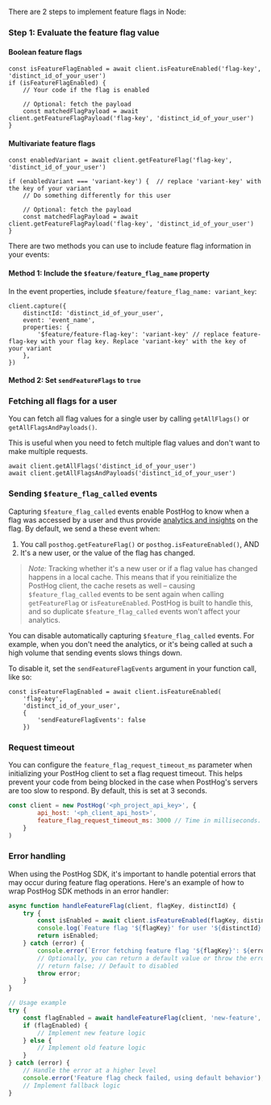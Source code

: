 There are 2 steps to implement feature flags in Node:

### Step 1: Evaluate the feature flag value

#### Boolean feature flags

```node
const isFeatureFlagEnabled = await client.isFeatureEnabled('flag-key', 'distinct_id_of_your_user')
if (isFeatureFlagEnabled) {
    // Your code if the flag is enabled

    // Optional: fetch the payload
    const matchedFlagPayload = await client.getFeatureFlagPayload('flag-key', 'distinct_id_of_your_user')
}
```

#### Multivariate feature flags

```node
const enabledVariant = await client.getFeatureFlag('flag-key', 'distinct_id_of_your_user')

if (enabledVariant === 'variant-key') {  // replace 'variant-key' with the key of your variant
    // Do something differently for this user

    // Optional: fetch the payload
    const matchedFlagPayload = await client.getFeatureFlagPayload('flag-key', 'distinct_id_of_your_user')
}
```


<IncludePropertyInEvents />

There are two methods you can use to include feature flag information in your events:

#### Method 1: Include the `$feature/feature_flag_name` property

 In the event properties, include `$feature/feature_flag_name: variant_key`:

```node
client.capture({
    distinctId: 'distinct_id_of_your_user',
    event: 'event_name',
    properties: {
        '$feature/feature-flag-key': 'variant-key' // replace feature-flag-key with your flag key. Replace 'variant-key' with the key of your variant
    },
})
```

#### Method 2: Set `sendFeatureFlags` to `true`


<NodeSetSendFeatureFlagsTrue />

### Fetching all flags for a user

You can fetch all flag values for a single user by calling `getAllFlags()` or `getAllFlagsAndPayloads()`.

This is useful when you need to fetch multiple flag values and don't want to make multiple requests.

```node
await client.getAllFlags('distinct_id_of_your_user') 
await client.getAllFlagsAndPayloads('distinct_id_of_your_user')
```

### Sending `$feature_flag_called` events

Capturing `$feature_flag_called` events enable PostHog to know when a flag was accessed by a user and thus provide [analytics and insights](/docs/product-analytics/insights) on the flag. By default, we send a these event when:

1. You call `posthog.getFeatureFlag()` or `posthog.isFeatureEnabled()`, AND 
2. It's a new user, or the value of the flag has changed. 

> *Note:* Tracking whether it's a new user or if a flag value has changed happens in a local cache. This means that if you reinitialize the PostHog client, the cache resets as well – causing `$feature_flag_called` events to be sent again when calling `getFeatureFlag` or `isFeatureEnabled`. PostHog is built to handle this, and so duplicate `$feature_flag_called` events won't affect your analytics.

You can disable automatically capturing `$feature_flag_called` events. For example, when you don't need the analytics, or it's being called at such a high volume that sending events slows things down.

To disable it, set the `sendFeatureFlagEvents` argument in your function call, like so:

```node
const isFeatureFlagEnabled = await client.isFeatureEnabled(
    'flag-key', 
    'distinct_id_of_your_user',
    {
        'sendFeatureFlagEvents': false
    })
```


<NodeOverrideServerProperties />

### Request timeout

You can configure the `feature_flag_request_timeout_ms` parameter when initializing your PostHog client to set a flag request timeout. This helps prevent your code from being blocked in the case when PostHog's servers are too slow to respond. By default, this is set at 3 seconds.

```js
const client = new PostHog('<ph_project_api_key>', { 
        api_host: '<ph_client_api_host>',
        feature_flag_request_timeout_ms: 3000 // Time in milliseconds. Default is 3000 (3 seconds).
    }
)
```

### Error handling

When using the PostHog SDK, it's important to handle potential errors that may occur during feature flag operations. Here's an example of how to wrap PostHog SDK methods in an error handler:

```js
async function handleFeatureFlag(client, flagKey, distinctId) {
    try {
        const isEnabled = await client.isFeatureEnabled(flagKey, distinctId);
        console.log(`Feature flag '${flagKey}' for user '${distinctId}' is ${isEnabled ? 'enabled' : 'disabled'}`);
        return isEnabled;
    } catch (error) {
        console.error(`Error fetching feature flag '${flagKey}': ${error.message}`);
        // Optionally, you can return a default value or throw the error
        // return false; // Default to disabled
        throw error;
    }
}

// Usage example
try {
    const flagEnabled = await handleFeatureFlag(client, 'new-feature', 'user-123');
    if (flagEnabled) {
        // Implement new feature logic
    } else {
        // Implement old feature logic
    }
} catch (error) {
    // Handle the error at a higher level
    console.error('Feature flag check failed, using default behavior');
    // Implement fallback logic
}
```


